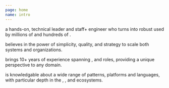 ```yaml
---
page: home
name: intro
---
```


a hands-on, technical leader and staff+ engineer who turns <TechIcon name="ideas" /> into robust <TechIcon name="systems"/> used by millions of <TechIcon name="consumers" /> and hundreds of <TechIcon name="enterprises" />. 

believes in the power of simplicity, quality, and strategy to scale both systems and organizations.  

brings 10+ years of experience spanning  <TechIcon name="engineering" />, <TechIcon name="product" /> and <TechIcon name="marketing" /> roles, providing a unique perspective to any domain.

is knowledgable about a wide range of patterns, platforms and languages, with particular depth in the <TechIcon name="Typescript" />, <TechIcon name="React" />, and <TechIcon name="Kubernetes" /> ecosystems. 

                       